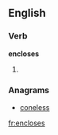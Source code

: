 
==English==

===Verb===
'''encloses'''

# {{third-person singular of|[[enclose]]}}

===Anagrams===
* [[coneless#English|coneless]]

[[fr:encloses]]